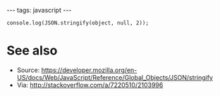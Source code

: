 ---
tags: javascript
---
<pre lang="javascript">console.log(JSON.stringify(object, null, 2));</pre>

= See also =

* Source: https://developer.mozilla.org/en-US/docs/Web/JavaScript/Reference/Global_Objects/JSON/stringify
* Via: http://stackoverflow.com/a/7220510/2103996
